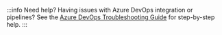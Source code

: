 :::info Need help?
Having issues with Azure DevOps integration or pipelines? See the [Azure DevOps Troubleshooting Guide](/build-your-software-catalog/sync-data-to-catalog/git/azure-devops/troubleshooting) for step-by-step help.
::: 